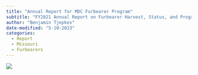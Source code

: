 ```yaml
---
title: "Annual Report for MDC Furbearer Program"
subtitle: "FY2021 Annual Report on Furbearer Harvest, Status, and Program Activities."
author: "Benjamin Tjepkes"
date-modified: "5-10-2023"
categories:
  - Report
  - Missouri
  - Furbearers
---
```


![](../gallery/img-2021-mdc-furbearer-report.jpg)




